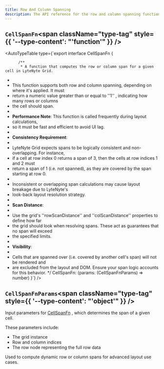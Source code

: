 ```yaml
---
title: Row And Column Spanning
description: The API reference for the row and column spanning functionality in LyteNyte Grid.
---
```

## `CellSpanFn`<span className="type-tag" style={{ '--type-content': "'function'" }} />

<AutoTypeTable type={`export interface CellSpanFn {

          /** 
           * A function that computes the row or column span for a given cell in LyteNyte Grid.
 * 
 * This function supports both row and column spanning, depending on where it's applied. It must
 * return a numeric value greater than or equal to  ''1'' , indicating how many rows or columns
 * the cell should span.
 * 
 * **Performance Note**: This function is called frequently during layout calculations,
 * so it must be fast and efficient to avoid UI lag.
 * 
 * **Consistency Requirement**:
 * 
 * LyteNyte Grid expects spans to be logically consistent and non-overlapping. For instance,
 * if a cell at row index 0 returns a span of 3, then the cells at row indices 1 and 2 must
 * return a span of 1 (i.e. not spanned), as they are covered by the span starting at row 0.
 * 
 * Inconsistent or overlapping span calculations may cause layout breakage due to LyteNyte's
 * look-back layout resolution strategy.
 * 
 * **Scan Distance**:
 * 
 * Use the grid's  ''rowScanDistance''  and  ''colScanDistance''  properties to define how far
 * the grid should look when resolving spans. These act as guarantees that no span will exceed
 * the specified limits.
 * 
 * **Visibility**:
 * 
 * Cells that are spanned over (i.e. covered by another cell's span) will not be rendered and
 * are excluded from the layout and DOM. Ensure your span logic accounts for this behavior.
           */
          CellSpanFn: (params: (CellSpanFnParams) => number)
          }`} />

## `CellSpanFnParams`<span className="type-tag" style={{ '--type-content': "'object'" }} />

Input parameters for  [CellSpanFn](/docs/reference/row-and-column-spanning#cellspanfn) , which determines the span of a given cell.

These parameters include:
- The grid instance
- Row and column indices
- The row node representing the full row data

Used to compute dynamic row or column spans for advanced layout use cases.

<AutoTypeTable path="../packages/commercial-lytenyte-pro/src/+types.ts" name="CellSpanFnParams" />

